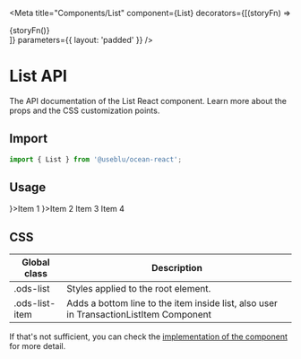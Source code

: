 

<Meta
  title="Components/List"
  component={List}
  decorators={[(storyFn) => <div className="show-grid">{storyFn()}</div>]}
  parameters={{ layout: 'padded' }}
/>

# List API

The API documentation of the List React component. Learn more about the props and the CSS customization points.

## Import

```javascript
import { List } from '@useblu/ocean-react';
```

## Usage

<Canvas withSource="open" withToolbar>
  <Story name="usage">
    <List>
      <TransactionListItem icon={<StarOutline />}>Item 1</TransactionListItem>
      <TransactionListItem icon={<Reply />}>Item 2</TransactionListItem>
      <TransactionListItem>Item 3</TransactionListItem>
      <TransactionListItem>Item 4</TransactionListItem>
    </List>
  </Story>
</Canvas>

## CSS

| Global class   | Description                                                                            |
| -------------- | -------------------------------------------------------------------------------------- |
| .ods-list      | Styles applied to the root element.                                                    |
| .ods-list-item | Adds a bottom line to the item inside list, also user in TransactionListItem Component |

If that's not sufficient, you can check the [implementation of the component](https://github.com/ocean-ds/ocean-web/blob/master/packages/ocean-react/src/Tag/Tag.tsx) for more detail.
